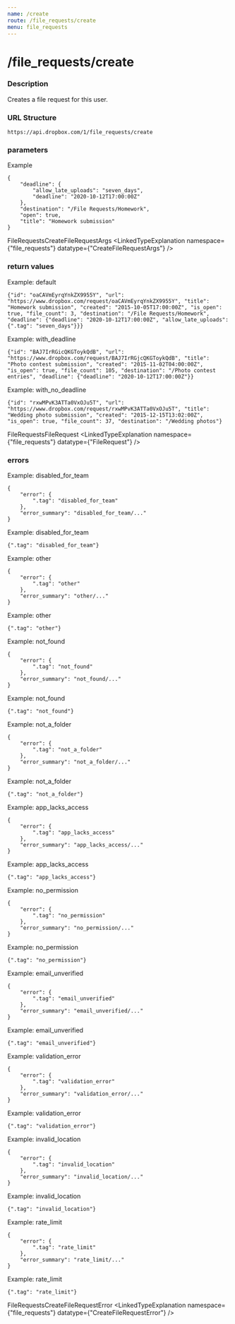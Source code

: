 ```yaml
---
name: /create
route: /file_requests/create
menu: file_requests
---
```

# /file_requests/create

### Description
Creates a file request for this user.

### URL Structure
```
https://api.dropbox.com/1/file_requests/create
```


### parameters
Example
```
{
    "deadline": {
        "allow_late_uploads": "seven_days",
        "deadline": "2020-10-12T17:00:00Z"
    },
    "destination": "/File Requests/Homework",
    "open": true,
    "title": "Homework submission"
}
```

FileRequestsCreateFileRequestArgs
<LinkedTypeExplanation namespace={"file_requests"} datatype={"CreateFileRequestArgs"} />

### return values
Example: default
```
{"id": "oaCAVmEyrqYnkZX9955Y", "url": "https://www.dropbox.com/request/oaCAVmEyrqYnkZX9955Y", "title": "Homework submission", "created": "2015-10-05T17:00:00Z", "is_open": true, "file_count": 3, "destination": "/File Requests/Homework", "deadline": {"deadline": "2020-10-12T17:00:00Z", "allow_late_uploads": {".tag": "seven_days"}}}
```
Example: with_deadline
```
{"id": "BAJ7IrRGicQKGToykQdB", "url": "https://www.dropbox.com/request/BAJ7IrRGjcQKGToykQdB", "title": "Photo contest submission", "created": "2015-11-02T04:00:00Z", "is_open": true, "file_count": 105, "destination": "/Photo contest entries", "deadline": {"deadline": "2020-10-12T17:00:00Z"}}
```
Example: with_no_deadline
```
{"id": "rxwMPvK3ATTa0VxOJu5T", "url": "https://www.dropbox.com/request/rxwMPvK3ATTa0VxOJu5T", "title": "Wedding photo submission", "created": "2015-12-15T13:02:00Z", "is_open": true, "file_count": 37, "destination": "/Wedding photos"}
```
FileRequestsFileRequest
<LinkedTypeExplanation namespace={"file_requests"} datatype={"FileRequest"} />

### errors
Example: disabled_for_team
```
{
    "error": {
        ".tag": "disabled_for_team"
    },
    "error_summary": "disabled_for_team/..."
}
```
Example: disabled_for_team
```
{".tag": "disabled_for_team"}
```
Example: other
```
{
    "error": {
        ".tag": "other"
    },
    "error_summary": "other/..."
}
```
Example: other
```
{".tag": "other"}
```
Example: not_found
```
{
    "error": {
        ".tag": "not_found"
    },
    "error_summary": "not_found/..."
}
```
Example: not_found
```
{".tag": "not_found"}
```
Example: not_a_folder
```
{
    "error": {
        ".tag": "not_a_folder"
    },
    "error_summary": "not_a_folder/..."
}
```
Example: not_a_folder
```
{".tag": "not_a_folder"}
```
Example: app_lacks_access
```
{
    "error": {
        ".tag": "app_lacks_access"
    },
    "error_summary": "app_lacks_access/..."
}
```
Example: app_lacks_access
```
{".tag": "app_lacks_access"}
```
Example: no_permission
```
{
    "error": {
        ".tag": "no_permission"
    },
    "error_summary": "no_permission/..."
}
```
Example: no_permission
```
{".tag": "no_permission"}
```
Example: email_unverified
```
{
    "error": {
        ".tag": "email_unverified"
    },
    "error_summary": "email_unverified/..."
}
```
Example: email_unverified
```
{".tag": "email_unverified"}
```
Example: validation_error
```
{
    "error": {
        ".tag": "validation_error"
    },
    "error_summary": "validation_error/..."
}
```
Example: validation_error
```
{".tag": "validation_error"}
```
Example: invalid_location
```
{
    "error": {
        ".tag": "invalid_location"
    },
    "error_summary": "invalid_location/..."
}
```
Example: invalid_location
```
{".tag": "invalid_location"}
```
Example: rate_limit
```
{
    "error": {
        ".tag": "rate_limit"
    },
    "error_summary": "rate_limit/..."
}
```
Example: rate_limit
```
{".tag": "rate_limit"}
```
FileRequestsCreateFileRequestError
<LinkedTypeExplanation namespace={"file_requests"} datatype={"CreateFileRequestError"} />

